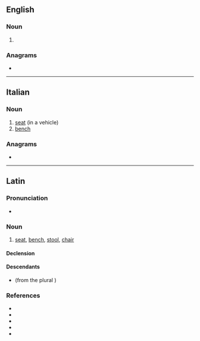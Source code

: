==English==

===Noun===
{{en-noun|s|sedilia}}

# {{alt form|sedilium|lang=en||type of seat in a church}}

===Anagrams===
* {{anagrams|en|a=deeils|Seidel|diesel|ediles|elides|ideles|seidel}}

----

==Italian==

===Noun===
{{it-noun|m}}

# [[seat]] (in a vehicle)
# [[bench]]

===Anagrams===
* {{l|it|diesel}}

----

==Latin==

===Pronunciation===
* {{la-IPA|sedīle}}

===Noun===
{{la-noun|sedīle|sedīlis|n|third}}

# [[seat]], [[bench]], [[stool]], [[chair]]

====Declension====
{{la-ndecl|sedīle<3>}}

====Descendants====
* {{desc|gl|silla}} (from the plural {{m|la|sedīlia}})

===References===
* {{R:L&S}}
* {{R:Elementary Lewis}}
* {{R:du Cange}}
* {{R:Gaffiot}}
* {{R:Peck}}